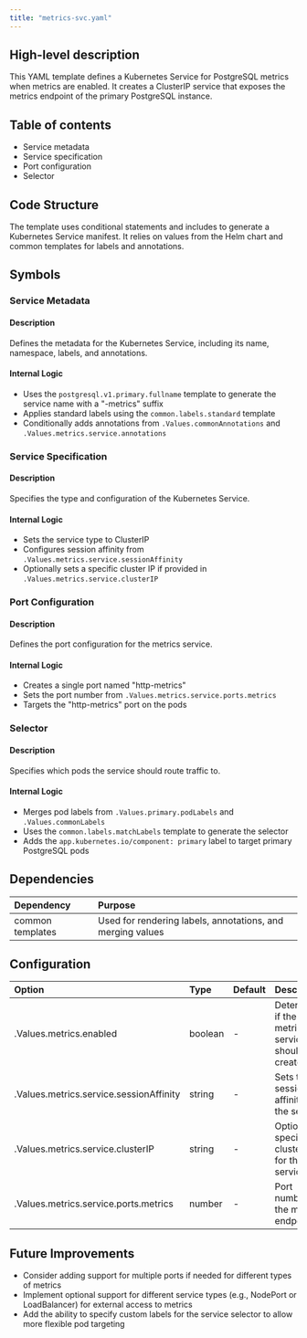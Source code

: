 ```yaml
---
title: "metrics-svc.yaml"
---
```


## High-level description
This YAML template defines a Kubernetes Service for PostgreSQL metrics when metrics are enabled. It creates a ClusterIP service that exposes the metrics endpoint of the primary PostgreSQL instance.

## Table of contents
- Service metadata
- Service specification
- Port configuration
- Selector

## Code Structure
The template uses conditional statements and includes to generate a Kubernetes Service manifest. It relies on values from the Helm chart and common templates for labels and annotations.

## Symbols

### Service Metadata
#### Description
Defines the metadata for the Kubernetes Service, including its name, namespace, labels, and annotations.

#### Internal Logic
- Uses the `postgresql.v1.primary.fullname` template to generate the service name with a "-metrics" suffix
- Applies standard labels using the `common.labels.standard` template
- Conditionally adds annotations from `.Values.commonAnnotations` and `.Values.metrics.service.annotations`

### Service Specification
#### Description
Specifies the type and configuration of the Kubernetes Service.

#### Internal Logic
- Sets the service type to ClusterIP
- Configures session affinity from `.Values.metrics.service.sessionAffinity`
- Optionally sets a specific cluster IP if provided in `.Values.metrics.service.clusterIP`

### Port Configuration
#### Description
Defines the port configuration for the metrics service.

#### Internal Logic
- Creates a single port named "http-metrics"
- Sets the port number from `.Values.metrics.service.ports.metrics`
- Targets the "http-metrics" port on the pods

### Selector
#### Description
Specifies which pods the service should route traffic to.

#### Internal Logic
- Merges pod labels from `.Values.primary.podLabels` and `.Values.commonLabels`
- Uses the `common.labels.matchLabels` template to generate the selector
- Adds the `app.kubernetes.io/component: primary` label to target primary PostgreSQL pods

## Dependencies
| Dependency | Purpose |
|:-----------|:--------|
| common templates | Used for rendering labels, annotations, and merging values |

## Configuration
| Option | Type | Default | Description |
|:-------|:-----|:--------|:------------|
| .Values.metrics.enabled | boolean | - | Determines if the metrics service should be created |
| .Values.metrics.service.sessionAffinity | string | - | Sets the session affinity for the service |
| .Values.metrics.service.clusterIP | string | - | Optional specific cluster IP for the service |
| .Values.metrics.service.ports.metrics | number | - | Port number for the metrics endpoint |

## Future Improvements
- Consider adding support for multiple ports if needed for different types of metrics
- Implement optional support for different service types (e.g., NodePort or LoadBalancer) for external access to metrics
- Add the ability to specify custom labels for the service selector to allow more flexible pod targeting